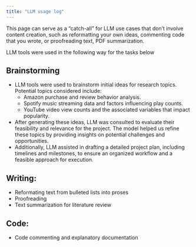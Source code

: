 ```yaml
---
title: "LLM usage log"
---
```


This page can serve as a "catch-all" for LLM use cases that don’t involve content creation, such as reformatting your own ideas, commenting code that you wrote, or proofreading text, PDF summarization.

LLM tools were used in the following way for the tasks below

## Brainstorming

* LLM tools were used to brainstorm initial ideas for research topics. Potential topics considered include:
  - Amazon purchase and review behavior analysis.
  - Spotify music streaming data and factors influencing play counts.
  - YouTube video view counts and the associated variables that impact popularity.

* After generating these ideas, LLM was consulted to evaluate their feasibility and relevance for the project. The model helped us refine these topics by providing insights on potential challenges and opportunities.
* Additionally, LLM assisted in drafting a detailed project plan, including timelines and milestones, to ensure an organized workflow and a feasible approach for execution.


## Writing: 

* Reformating text from bulleted lists into proses 
* Proofreading
* Text summarization for literature review 

## Code: 
* Code commenting and explanatory documentation 
